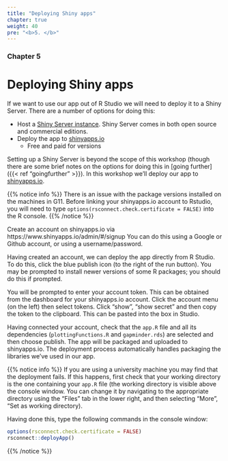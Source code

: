 ```yaml
---
title: "Deploying Shiny apps"
chapter: true
weight: 40
pre: "<b>5. </b>"
---
```

### Chapter 5

# Deploying Shiny apps

If we want to use our app out of R Studio we will need to deploy it to a Shiny Server.  There are a number of options for doing this:

* Host a [Shiny Server instance](https://www.rstudio.com/products/shiny/shiny-server/).   Shiny Server comes in both open source and commercial editions.   
* Deploy the app to [shinyapps.io](https://www.shinyapps.io)
   * Free and paid for versions

Setting up a Shiny Server is beyond the scope of this workshop (though there are some brief notes on the options for doing this in [going further]({{< ref "goingfurther" >}}).   In this workshop we'll deploy our app to [shinyapps.io](https://www.shinyapps.io).


{{% notice info %}}
There is an issue with the package versions installed on the machines in G11.  Before linking your shinyapps.io account to Rstudio, you will need to type `options(rsconnect.check.certificate = FALSE)` into the R console.
{{% /notice %}}


Create an account on shinyapps.io via https://www.shinyapps.io/admin/#/signup  You can do this using a Google or Github account, or using a username/password.

Having created an account, we can deploy the app directly from R Studio. To do this, click the blue publish icon (to the right of the run button).  You may be prompted to install newer versions of some R packages; you should do this if prompted.

You will be prompted to enter your account token.  This can be obtained from the dashboard for your shinyapps.io account.  Click the account menu (on the left) then select tokens.  Click "show", "show secret" and then copy the token to the clipboard.  This can be pasted into the box in Studio.

Having connected your account, check that the `app.R` file and all its dependencies (`plottingFunctions.R` and `gapminder.rds`) are selected and then choose publish.  The app will be packaged and uploaded to shinyapps.io.  The deployment process automatically handles packaging the libraries we've used in our app.


{{% notice info %}}
If you are using a university machine you may find that the deployment fails.  If this happens, first check that your working directory is the one containing your `app.R` file (the working directory is visible above the console window.  You can change it by navigating to the appropriate directory using the "Files" tab in the lower right, and then selecting "More", "Set as working directory).

Having done this, type the following commands in the console window:

```r
options(rsconnect.check.certificate = FALSE)
rsconnect::deployApp()
```

{{% /notice %}}



